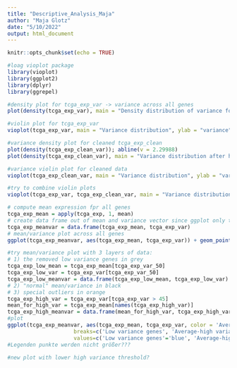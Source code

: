 ```yaml
---
title: "Descriptive_Analysis_Maja"
author: "Maja Glotz"
date: "5/10/2022"
output: html_document
---
```


```r
knitr::opts_chunk$set(echo = TRUE)
```

```r
#loag vioplot package
library(vioplot)
library(ggplot2)
library(dplyr)
library(ggrepel)
```


```r
#density plot for tcga_exp_var -> variance across all genes
plot(density(tcga_exp_var), main = "Density distribution of variance for all genes", xlab = "variance", ylab = "density"); abline(v= quantile(tcga_exp_var,0.5), col = "blue"); text(13, 0.2, "p50-quantile", col = "blue")

```


```r
#violin plot for tcga_exp_var
vioplot(tcga_exp_var, main = "Variance distribution", ylab = "variance"); abline(h = quantile(tcga_exp_var,0.5), col = "blue", lty = "dashed" ); text(1.42,17, "p50-quantile", col = "blue")
```

```r
#variance density plot for cleaned tcga_exp_clean
plot(density(tcga_exp_clean_var)); abline(v = 2.29988)
plot(density(tcga_exp_clean_var), main = "Variance distribution after high variance filtering", xlab = "variance", ylab = "density")
```

```r
#variance violin plot for cleaned data
vioplot(tcga_exp_clean_var, main = "Variance distribution", ylab = "variance"); abline(h = quantile(tcga_exp_var,0.5), col = "blue", lty = "dashed" ); text(1.42,17, "threshold", col = "blue")
```


```r
#try to combine violin plots
vioplot(tcga_exp_var, tcga_exp_clean_var, main = "Variance distribution", names = c("tcga_exp","tcga_exp_clean"), ylab = "variance"); abline(h = quantile(tcga_exp_var,0.5), col = "blue", lty = "dashed" ); text(1.5,68, "p50-quantile = threshold", col = "blue")
```

```r
# compute mean expression fpr all genes
tcga_exp_mean = apply(tcga_exp, 1, mean)
# create data frame out of mean and variance vector since ggplot only takes this as input
tcga_exp_meanvar = data.frame(tcga_exp_mean, tcga_exp_var)
# mean/variance plot across all genes
ggplot(tcga_exp_meanvar, aes(tcga_exp_mean, tcga_exp_var)) + geom_point(shape = ".",alpha=0.35)
```

```r
#try mean/variance plot with 3 layers of data: 
# 1) the removed low variance genes in grey
tcga_exp_low_mean = tcga_exp_mean[tcga_exp_var_50]
tcga_exp_low_var = tcga_exp_var[tcga_exp_var_50]
tcga_exp_low_meanvar = data.frame(tcga_exp_low_mean, tcga_exp_low_var)
# 2) "normal" mean/variance in black
# 3) special outliers in orange
tcga_exp_high_var = tcga_exp_var[tcga_exp_var > 45]
mean_for_high_var = tcga_exp_mean[names(tcga_exp_high_var)]
tcga_exp_high_meanvar = data.frame(mean_for_high_var, tcga_exp_high_var)
#plot
ggplot(tcga_exp_meanvar, aes(tcga_exp_mean, tcga_exp_var, color = 'Average-high variance genes')) + geom_point(shape = ".",alpha=0.35) + geom_point(data = tcga_exp_low_meanvar, aes(tcga_exp_low_mean, tcga_exp_low_var), color = "blue", shape = ".", alpha=0.4, color = 'Low variance genes')  + geom_point(data = tcga_exp_high_meanvar, aes(mean_for_high_var, tcga_exp_high_var), color = "orange", size = 0.3, color = 'Very high variance genes') + geom_text_repel(data = tcga_exp_high_meanvar, aes(mean_for_high_var, tcga_exp_high_var), label = row.names(tcga_exp_high_meanvar), size = 2, show.legend = FALSE) + ggtitle("mean/variance plot before data cleaning") + theme(plot.title = element_text(hjust = 0.5)) + xlab("average gene expression") + ylab("variance") + scale_color_manual(name='Regression Model',
                     breaks=c('Low variance genes', 'Average-high variance genes', 'Very high variance genes'),
                     values=c('Low variance genes'='blue', 'Average-high variance genes'='black', 'Very high variance genes'='orange')) + guides(color = guide_legend(override.aes = list(size = 5)))
#Legenden punkte werden nicht größer???
```

```r
#new plot with lower high variance threshold?

```

